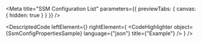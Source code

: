 
<Meta title="SSM Configuration List" parameters={{ previewTabs: { canvas: { hidden: true } } }} />

<DescriptedCode
  leftElement={<SsmConfigPropertiesDesc />}
  rightElement={
    <CodeHighlighter
      object={SsmConfigPropertiesSample}
      language={"json"}
      title={"Example"}
    />
  }
/>

<TxSsmConfigIndex />
